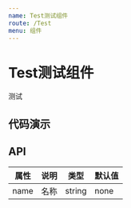 ```yaml
---
name: Test测试组件
route: /Test
menu: 组件
---
```



# Test测试组件
测试

## 代码演示
<Playground>
  <Test name="测试"/>
</Playground>

## API
| 属性 | 说明     | 类型                                         | 默认值 |
| ---- | -------- | -------------------------------------------- | ------ |
| name | 名称 | string |none
